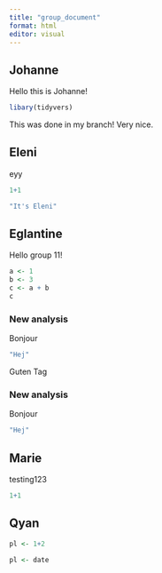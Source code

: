 ```yaml
---
title: "group_document"
format: html
editor: visual
---
```


## Johanne

Hello this is Johanne!

```r
libary(tidyvers)
```

This was done in my branch! Very nice.

## Eleni

eyy

```r
1+1
```

```r
"It's Eleni"
```

## Eglantine

Hello group 11!

```r
a <- 1
b <- 3
c <- a + b
c
```

### New analysis

Bonjour

```r
"Hej"
```


Guten Tag

### New analysis

Bonjour

```r
"Hej"
```


## Marie

testing123

```r
1+1

```

## Qyan

```r
pl <- 1+2
```

```r
pl <- date
```
